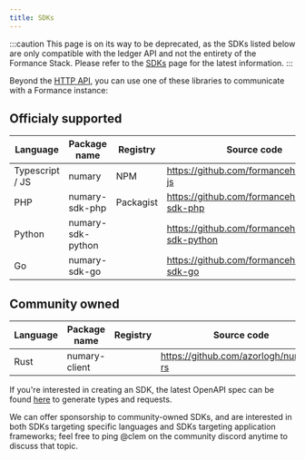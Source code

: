 ```yaml
---
title: SDKs
---
```


:::caution
This page is on its way to be deprecated, as the SDKs listed below are only compatible with the ledger API and not the entirety of the Formance Stack. Please refer to the [SDKs](/stack/sdk) page for the latest information.
:::

Beyond the [HTTP API](/api/stack/v1.0), you can use one of these libraries to communicate with a Formance instance:

## Officialy supported

| Language        | Package name      | Registry  | Source code                                 |
|-----------------|-------------------|-----------|---------------------------------------------|
| Typescript / JS | numary            | NPM       | https://github.com/formancehq/numary-js         |
| PHP             | numary-sdk-php    | Packagist | https://github.com/formancehq/numary-sdk-php    |
| Python          | numary-sdk-python |           | https://github.com/formancehq/numary-sdk-python |
| Go              | numary-sdk-go     |           | https://github.com/formancehq/numary-sdk-go     |

## Community owned

| Language        | Package name  | Registry | Source code                           |
|-----------------|---------------|----------|---------------------------------------|
| Rust            | numary-client |          | https://github.com/azorlogh/numary-rs |


If you're interested in creating an SDK, the latest OpenAPI spec can be found [here](https://api.formance.cloud/swagger.ledger.json) to generate types and requests.

We can offer sponsorship to community-owned SDKs, and are interested in both SDKs targeting specific languages and SDKs targeting application frameworks; feel free to ping @clem on the community discord anytime to discuss that topic.
